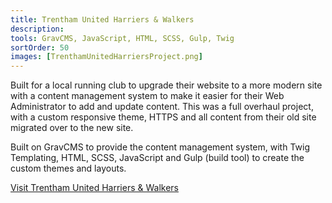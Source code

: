 ```yaml
---
title: Trentham United Harriers & Walkers
description: 
tools: GravCMS, JavaScript, HTML, SCSS, Gulp, Twig
sortOrder: 50
images: [TrenthamUnitedHarriersProject.png]
---
```


Built for a local running club to upgrade their website to a more modern site with a content management system to make it easier for their Web Administrator to add and update content.
This was a full overhaul project, with a custom responsive theme, HTTPS and all content from their old site migrated over to the new site.

Built on GravCMS to provide the content management system, with Twig Templating, HTML, SCSS, JavaScript and Gulp (build tool) to create the custom themes and layouts.

[Visit Trentham United Harriers & Walkers](https://trenthamunited.com/)